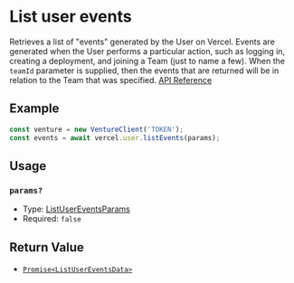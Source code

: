 # List user events

Retrieves a list of "events" generated by the User on Vercel. Events are generated when the User performs a particular action, such as logging in, creating a deployment, and joining a Team (just to name a few). When the `teamId` parameter is supplied, then the events that are returned will be in relation to the Team that was specified.
[API Reference](https://vercel.com/docs/rest-api/endpoints#list-user-events)

## Example

```js
const venture = new VentureClient('TOKEN');
const events = await vercel.user.listEvents(params);
```

## Usage

### `params?`

- Type: [ListUserEventsParams](/docs/types/user/ListUserEventParams)
- Required: `false`

## Return Value

- [`Promise<ListUserEventsData>`](/docs/types/user/ListUserEventsData)
